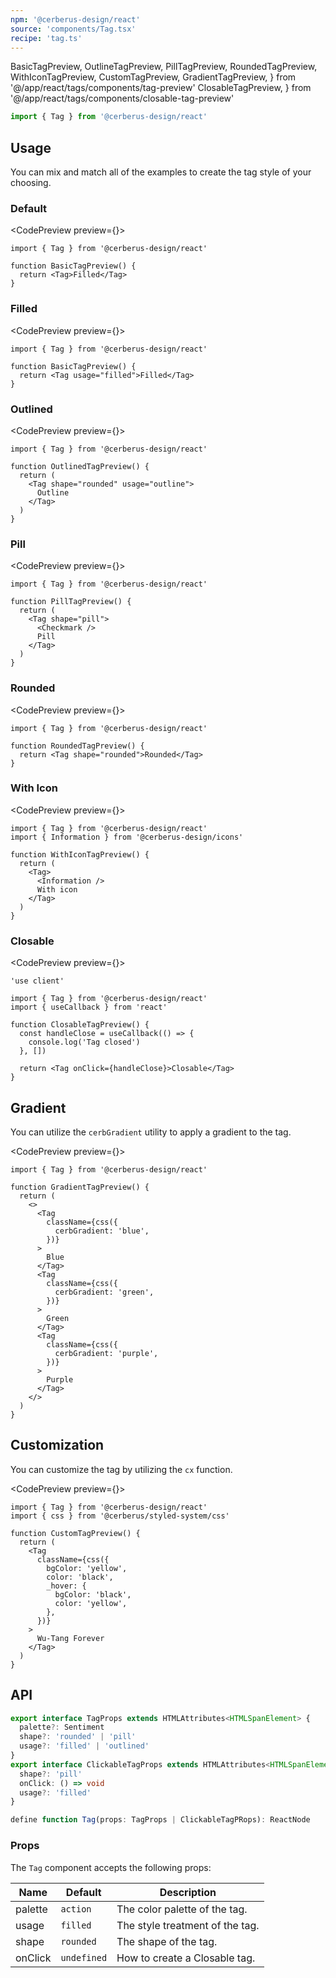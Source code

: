 ```yaml
---
npm: '@cerberus-design/react'
source: 'components/Tag.tsx'
recipe: 'tag.ts'
---
```


  BasicTagPreview,
  OutlineTagPreview,
  PillTagPreview,
  RoundedTagPreview,
  WithIconTagPreview,
  CustomTagPreview,
  GradientTagPreview,
} from '@/app/react/tags/components/tag-preview'
  ClosableTagPreview,
} from '@/app/react/tags/components/closable-tag-preview'

```ts
import { Tag } from '@cerberus-design/react'
```

## Usage

You can mix and match all of the examples to create the tag style of your choosing.

### Default

<CodePreview preview={<BasicTagPreview />}>
```tsx title="tag.tsx"
import { Tag } from '@cerberus-design/react'

function BasicTagPreview() {
  return <Tag>Filled</Tag>
}
```
</CodePreview>

### Filled

<CodePreview preview={<BasicTagPreview />}>
```tsx title="tag.tsx"
import { Tag } from '@cerberus-design/react'

function BasicTagPreview() {
  return <Tag usage="filled">Filled</Tag>
}
```
</CodePreview>

### Outlined

<CodePreview preview={<OutlineTagPreview />}>
```tsx title="tag.tsx"
import { Tag } from '@cerberus-design/react'

function OutlinedTagPreview() {
  return (
    <Tag shape="rounded" usage="outline">
      Outline
    </Tag>
  )
}
```
</CodePreview>

### Pill

<CodePreview preview={<PillTagPreview />}>
```tsx title="tag.tsx"
import { Tag } from '@cerberus-design/react'

function PillTagPreview() {
  return (
    <Tag shape="pill">
      <Checkmark />
      Pill
    </Tag>
  )
}
```
</CodePreview>

### Rounded

<CodePreview preview={<RoundedTagPreview />}>
```tsx title="tag.tsx"
import { Tag } from '@cerberus-design/react'

function RoundedTagPreview() {
  return <Tag shape="rounded">Rounded</Tag>
}
```
</CodePreview>

### With Icon

<CodePreview preview={<WithIconTagPreview />}>
```tsx title="tag.tsx"
import { Tag } from '@cerberus-design/react'
import { Information } from '@cerberus-design/icons'

function WithIconTagPreview() {
  return (
    <Tag>
      <Information />
      With icon
    </Tag>
  )
}
```
</CodePreview>

### Closable

<CodePreview preview={<ClosableTagPreview />}>
```tsx title="tag.tsx" {11}
'use client'

import { Tag } from '@cerberus-design/react'
import { useCallback } from 'react'

function ClosableTagPreview() {
  const handleClose = useCallback(() => {
    console.log('Tag closed')
  }, [])

  return <Tag onClick={handleClose}>Closable</Tag>
}
```
</CodePreview>

## Gradient

You can utilize the `cerbGradient` utility to apply a gradient to the tag.

<CodePreview preview={<GradientTagPreview />}>
```tsx title="tag.tsx"
import { Tag } from '@cerberus-design/react'

function GradientTagPreview() {
  return (
    <>
      <Tag
        className={css({
          cerbGradient: 'blue',
        })}
      >
        Blue
      </Tag>
      <Tag
        className={css({
          cerbGradient: 'green',
        })}
      >
        Green
      </Tag>
      <Tag
        className={css({
          cerbGradient: 'purple',
        })}
      >
        Purple
      </Tag>
    </>
  )
}
```
</CodePreview>

## Customization

You can customize the tag by utilizing the `cx` function.

<CodePreview preview={<CustomTagPreview />}>
```tsx title="tag.tsx"
import { Tag } from '@cerberus-design/react'
import { css } from '@cerberus/styled-system/css'

function CustomTagPreview() {
  return (
    <Tag
      className={css({
        bgColor: 'yellow',
        color: 'black',
        _hover: {
          bgColor: 'black',
          color: 'yellow',
        },
      })}
    >
      Wu-Tang Forever
    </Tag>
  )
}
```
</CodePreview>

## API

```ts showLineNumbers=false
export interface TagProps extends HTMLAttributes<HTMLSpanElement> {
  palette?: Sentiment
  shape?: 'rounded' | 'pill'
  usage?: 'filled' | 'outlined'
}
export interface ClickableTagProps extends HTMLAttributes<HTMLSpanElement> {
  shape?: 'pill'
  onClick: () => void
  usage?: 'filled'
}

define function Tag(props: TagProps | ClickableTagPRops): ReactNode
````

### Props

The `Tag` component accepts the following props:

| Name     | Default | Description                            |
| -------- | ------- | -------------------------------------- |
| palette  | `action`   | The color palette of the tag. |
| usage    | `filled`    | The style treatment of the tag.    |
| shape    | `rounded`    | The shape of the tag.              |
| onClick  | `undefined` | How to create a Closable tag.         |

